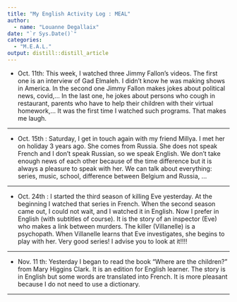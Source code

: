 ```yaml
---
title: "My English Activity Log : MEAL"
author:
  - name: "Louanne Degallaix" 
date: "`r Sys.Date()`"
categories:
  - "M.E.A.L."
output: distill::distill_article
---
```


- Oct. 11th: This week, I watched three Jimmy Fallon's videos. The first one is an interview of Gad Elmaleh. I didn't know he was making shows in America. In the second one Jimmy Fallon makes jokes about political news, covid,... In the last one, he jokes about persons who cough in restaurant, parents who have to help their children with their virtual homework,...
It was the first time I watched such programs. That makes me laugh. 

----

- Oct. 15th : Saturday, I get in touch again with my friend Millya. I met her on holiday 3 years ago. She comes from Russia. She does not speak French and I don’t speak Russian, so we speak English. We don’t take enough news of each other because of the time difference but it is always a pleasure to speak with her. We can talk about everything: series, music, school, difference between Belgium and Russia, … 

---

- Oct. 24th : I started the third season of killing Eve yesterday. At the beginning I watched that series in French. When the second season came out, I could not wait, and I watched it in English. Now I prefer in English (with subtitles of course). 
 It is the story of an inspector (Eve) who makes a link between murders. The killer (Villanelle) is a psychopath. When Villanelle learns that Eve investigates, she begins to play with her. 
Very good series! I advise you to look at it!!!!

---

- Nov. 11 th: Yesterday I began to read the book “Where are the children?” from Mary Higgins Clark. It is an edition for English learner. The story is in English but some words are translated into French. It is more pleasant because I do not need to use a dictionary. 

---
